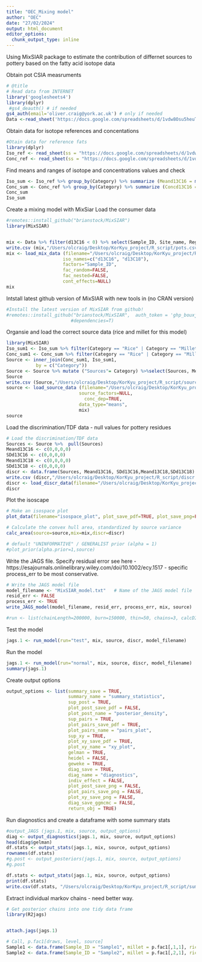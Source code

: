 ```yaml
---
title: "OEC_Mixing model"
author: "OEC"
date: "27/02/2024"
output: html_document
editor_options: 
  chunk_output_type: inline
---
```


Using MixSIAR package to estimate the contribution of differnet sources to pottery based on the fatty acid isotope data


Obtain pot CSIA measruments 
```r
# @title
# Read data from INTERNET
library('googlesheets4')
library(dplyr)
 #gs4_deauth() # if needed
gs4_auth(email='oliver.craig@york.ac.uk') # only if needed
Data <-read_sheet('https://docs.google.com/spreadsheets/d/1vdw8Osu5heuTHNIOzy9qM8NY-qKUZDM12JsbqVJYS20/edit#gid=0', sheet="Data") |> as.data.frame()


```


Obtain data for isotope references and concentations
```r
#Otain data for reference fats
library(dplyr)
Iso_ref <- read_sheet(ss = "https://docs.google.com/spreadsheets/d/1vdw8Osu5heuTHNIOzy9qM8NY-qKUZDM12JsbqVJYS20/edit#gid=0", sheet = "Iso_ref")|> as.data.frame()
Conc_ref <- read_sheet(ss = "https://docs.google.com/spreadsheets/d/1vdw8Osu5heuTHNIOzy9qM8NY-qKUZDM12JsbqVJYS20/edit#gid=0", sheet = "Conc_ref")|> as.data.frame()
```

Find means and ranges of isotope and concentrations values and check
```r
Iso_sum <- Iso_ref %>% group_by(Category) %>% summarize (Meand13C16 = mean(d13C16), SDd13C16 = sd(d13C16), Meand13C18 = mean(d13C18), SDd13C18 = sd(d13C18), n = n())
Conc_sum <- Conc_ref %>% group_by(Category) %>% summarize (Concd13C16 = mean(Ab_Percent_C16), SDC16 = sd(Ab_Percent_C16), Concd13C18 = mean(Ab_Percent_C18), SDC18 = sd(Ab_Percent_C18), n_conc = n())
Conc_sum 
Iso_sum 
```


Create a mixing model with MixSiar
Load the consumer data
```r
#remotes::install_github("brianstock/MixSIAR")
library(MixSIAR)


mix <- Data %>% filter(d13C16 < 0) %>% select(Sample_ID, Site_name, Region, Phase_2, d13C16, d13C18)
write.csv (mix,"/Users/olcraig/Desktop/KorKyu_project/R_script/pots.csv")
mix <- load_mix_data (filename="/Users/olcraig/Desktop/KorKyu_project/R_script/pots.csv", 
                     iso_names=c("d13C16", "d13C18"), 
                     factors="Sample_ID",
                     fac_random=FALSE, 
                     fac_nested=FALSE, 
                     cont_effects=NULL)
mix
```

Intstall latest github version of MixSIAR with new tools in (no CRAN version)

```r
#Install the latest version of MixSIAR from github!
#remotes::install_github("brianstock/MixSIAR",  auth_token = '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', force = TRUE,
                        #dependencies=T) 
```

Organsie and load the correct source data (rice and millet for this model)


```r
library(MixSIAR)
Iso_sum1 <- Iso_sum %>% filter(Category == "Rice" | Category == "Millet"| Category == "Wild ruminant"| Category == "Marine")
Conc_sum1 <- Conc_sum %>% filter(Category == "Rice" | Category == "Millet"| Category == "Wild ruminant"| Category == "Marine") 
Source <- inner_join(Conc_sum1, Iso_sum1, 
           by = c("Category"))
Source <- Source %>% mutate ("Sources"= Category) %>%select(Sources, Meand13C16, Meand13C18, Concd13C16, Concd13C18, SDd13C16, SDd13C18, n) 
Source
write.csv (Source,"/Users/olcraig/Desktop/KorKyu_project/R_script/source.csv", row.names=FALSE)
source <- load_source_data (filename="/Users/olcraig/Desktop/KorKyu_project/R_script/source.csv", 
                           source_factors=NULL,
                             conc_dep=TRUE, 
                           data_type="means", 
                           mix)
source
```

Load the discrimination/TDF data - null values for pottery residues 

```r
# Load the discrimination/TDF data
Sources <- Source %>%  pull(Sources)
Meand13C16 <- c(0,0,0,0)
SDd13C16 <- c(0,0,0,0)
Meand13C18 <- c(0,0,0,0)
SDd13C18 <- c(0,0,0,0)
discr <- data.frame(Sources, Meand13C16, SDd13C16,Meand13C18,SDd13C18)
write.csv (discr,"/Users/olcraig/Desktop/KorKyu_project/R_script/discr.csv", row.names=FALSE)
discr <- load_discr_data(filename="/Users/olcraig/Desktop/KorKyu_project/R_script/discr.csv", mix)
discr
```
Plot the isoscape

```r
# Make an isospace plot
plot_data(filename="isospace_plot", plot_save_pdf=TRUE, plot_save_png=FALSE, mix,source,discr)
```
```r
# Calculate the convex hull area, standardized by source variance
calc_area(source=source,mix=mix,discr=discr)
```

```r
# default "UNINFORMATIVE" / GENERALIST prior (alpha = 1)
#plot_prior(alpha.prior=1,source)
```

Write the JAGS file. Specify residual error see here - https://esajournals.onlinelibrary.wiley.com/doi/10.1002/ecy.1517 - specific process_err to be most conservative. 

```r
# Write the JAGS model file
model_filename <- "MixSIAR_model.txt"   # Name of the JAGS model file
resid_err <- FALSE
process_err <- TRUE
write_JAGS_model(model_filename, resid_err, process_err, mix, source)
```


```r
#run <- list(chainLength=200000, burn=150000, thin=50, chains=3, calcDIC=TRUE)
```

Test the model 

```r
jags.1 <- run_model(run="test", mix, source, discr, model_filename)
```

Run the model 
```r
jags.1 <- run_model(run="normal", mix, source, discr, model_filename)
summary(jags.1)
```

Create output options

```r
output_options <- list(summary_save = TRUE,                 
                       summary_name = "summary_statistics", 
                       sup_post = TRUE,                    
                       plot_post_save_pdf = FALSE,           
                       plot_post_name = "posterior_density",
                       sup_pairs = TRUE,             
                       plot_pairs_save_pdf = TRUE,    
                       plot_pairs_name = "pairs_plot",
                       sup_xy = TRUE,           
                       plot_xy_save_pdf = TRUE,
                       plot_xy_name = "xy_plot",
                       gelman = TRUE,
                       heidel = FALSE,  
                       geweke = TRUE,   
                       diag_save = TRUE,
                       diag_name = "diagnostics",
                       indiv_effect = FALSE,       
                       plot_post_save_png = FALSE, 
                       plot_pairs_save_png = FALSE,
                       plot_xy_save_png = FALSE,
                       diag_save_ggmcmc = FALSE,
                       return_obj = TRUE)
```

Run diagnostics and create a dataframe with some summary stats
```r
#output_JAGS (jags.1, mix, source, output_options)
diag <- output_diagnostics(jags.1, mix, source, output_options)
head(diag$gelman)
df.stats <- output_stats(jags.1, mix, source, output_options)
rownames(df.stats)
#g.post <- output_posteriors(jags.1, mix, source, output_options)
#g.post
```
```r
df.stats <- output_stats(jags.1, mix, source, output_options)
print(df.stats)
write.csv(df.stats, "/Users/olcraig/Desktop/KorKyu_project/R_script/summary.csv")
```



Extract individual markov chains - need better way. 
```r
# Get posterior chains into one tidy data frame
library(R2jags)


attach.jags(jags.1)

# Call, p.fac1[draws, level, source]
Sample1 <- data.frame(Sample_ID = "Sample1", millet = p.fac1[,1,1], rice = p.fac1[,1,2])
Sample2 <- data.frame(Sample_ID = "Sample2", millet = p.fac1[,2,1], rice = p.fac1[,2,2])
```



